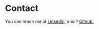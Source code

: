 

# Contact

You can reach me at <FaBeer /> <GoMarkGithub /> <a target="_blank" href="https://linkedin.com/in/carrillo-jason">LinkedIn</a>, and <SiLinkedin />? <a target="_blank" href="https://github.com/Jason-Carrillo">Github.</a>